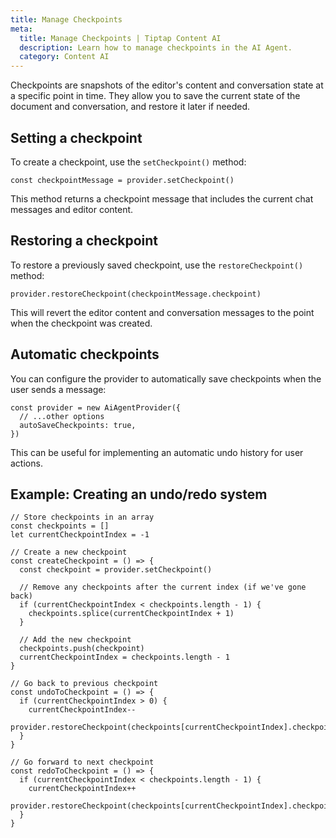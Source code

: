 ```yaml
---
title: Manage Checkpoints
meta:
  title: Manage Checkpoints | Tiptap Content AI
  description: Learn how to manage checkpoints in the AI Agent.
  category: Content AI
---
```


Checkpoints are snapshots of the editor's content and conversation state at a specific point in time. They allow you to save the current state of the document and conversation, and restore it later if needed.

## Setting a checkpoint

To create a checkpoint, use the `setCheckpoint()` method:

```tsx
const checkpointMessage = provider.setCheckpoint()
```

This method returns a checkpoint message that includes the current chat messages and editor content.

## Restoring a checkpoint

To restore a previously saved checkpoint, use the `restoreCheckpoint()` method:

```tsx
provider.restoreCheckpoint(checkpointMessage.checkpoint)
```

This will revert the editor content and conversation messages to the point when the checkpoint was created.

## Automatic checkpoints

You can configure the provider to automatically save checkpoints when the user sends a message:

```tsx
const provider = new AiAgentProvider({
  // ...other options
  autoSaveCheckpoints: true,
})
```

This can be useful for implementing an automatic undo history for user actions.

## Example: Creating an undo/redo system

```tsx
// Store checkpoints in an array
const checkpoints = []
let currentCheckpointIndex = -1

// Create a new checkpoint
const createCheckpoint = () => {
  const checkpoint = provider.setCheckpoint()

  // Remove any checkpoints after the current index (if we've gone back)
  if (currentCheckpointIndex < checkpoints.length - 1) {
    checkpoints.splice(currentCheckpointIndex + 1)
  }

  // Add the new checkpoint
  checkpoints.push(checkpoint)
  currentCheckpointIndex = checkpoints.length - 1
}

// Go back to previous checkpoint
const undoToCheckpoint = () => {
  if (currentCheckpointIndex > 0) {
    currentCheckpointIndex--
    provider.restoreCheckpoint(checkpoints[currentCheckpointIndex].checkpoint)
  }
}

// Go forward to next checkpoint
const redoToCheckpoint = () => {
  if (currentCheckpointIndex < checkpoints.length - 1) {
    currentCheckpointIndex++
    provider.restoreCheckpoint(checkpoints[currentCheckpointIndex].checkpoint)
  }
}
```
